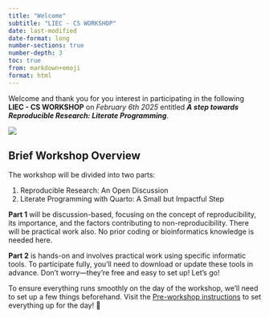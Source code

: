 ```yaml
---
title: "Welcome"
subtitle: "LIEC - CS WORKSHOP"
date: last-modified
date-format: long
number-sections: true
number-depth: 3
toc: true
from: markdown+emoji
format: html
---
```


::: {.grid}

::: {.g-col-10}

Welcome and thank you for you interest in participating in the following **LIEC - CS WORKSHOP** on *February 6th 2025* entitled ***A step towards Reproducible Research: Literate Programming***.

:::

::: {.g-col-2}

![](images/liec-logo.png){fig-alt="LIEC logo" fig-align="right"}

:::

:::


## Brief Workshop Overview

The workshop will be divided into two parts:

1.  Reproducible Research: An Open Discussion
2.  Literate Programming with Quarto: A Small but Impactful Step

**Part 1** will be discussion-based, focusing on the concept of reproducibility, its importance, and the factors contributing to non-reproducibility. There will be practical work also. No prior coding or bioinformatics knowledge is needed here.

**Part 2** is hands-on and involves practical work using specific informatic tools. To participate fully, you’ll need to download or update these tools in advance. Don’t worry—they’re free and easy to set up! Let's go!

To ensure everything runs smoothly on the day of the workshop, we’ll need to set up a few things beforehand. Visit the [Pre-workshop instructions](01-pre-work.qmd) to set everything up for the day! 🧙